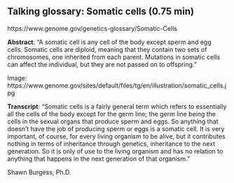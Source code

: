 ## Talking glossary: Somatic cells (0.75 min)

https://www.genome.gov/genetics-glossary/Somatic-Cells

**Abstract**: "A somatic cell is any cell of the body except sperm and egg cells. Somatic cells are diploid, meaning that they contain two sets of chromosomes, one inherited from each parent. Mutations in somatic cells can affect the individual, but they are not passed on to offspring."

Image: https://www.genome.gov/sites/default/files/tg/en/illustration/somatic_cells.jpg
 
**Transcript**: "Somatic cells is a fairly general term which refers to essentially all the cells of the body except for the germ line; the germ line being the cells in the sexual organs that produce sperm and eggs. So anything that doesn't have the job of producing sperm or eggs is a somatic cell. It is very important, of course, for every living organism to be alive, but it contributes nothing in terms of inheritance through genetics, inheritance to the next generation. So it is only of use to the living organism and has no relation to anything that happens in the next generation of that organism."

Shawn Burgess, Ph.D.

